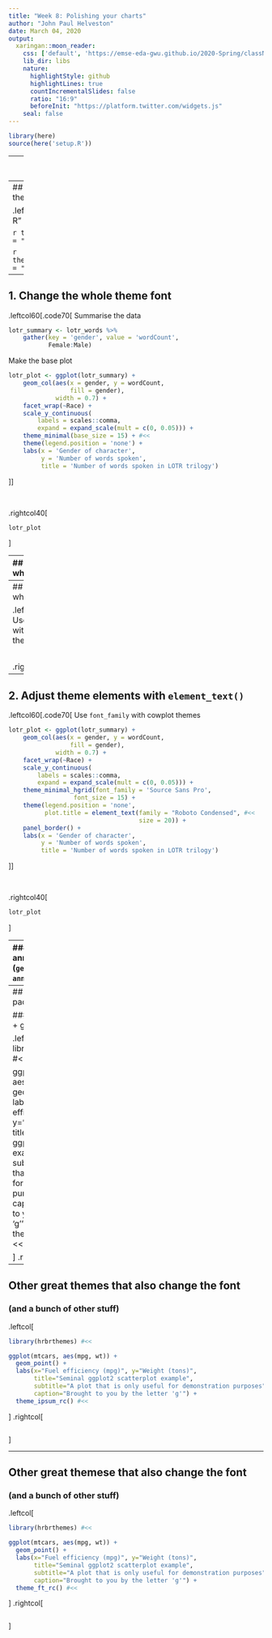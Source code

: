 ```yaml
---
title: "Week 8: Polishing your charts"
author: "John Paul Helveston"
date: March 04, 2020
output:
  xaringan::moon_reader:
    css: ['default', 'https://emse-eda-gwu.github.io/2020-Spring/classNotes/classNotes.css']
    lib_dir: libs
    nature:
      highlightStyle: github
      highlightLines: true
      countIncrementalSlides: false
      ratio: "16:9"
      beforeInit: "https://platform.twitter.com/widgets.js"
    seal: false
---
```


```r
library(here)
source(here('setup.R'))
```

---
class: inverse, center, middle 

# How to customize fonts in **ggplot**

---
## 1. Change the whole theme

.leftcol[.code70[
For "Base R" themes, use `base_family`:

```r
theme_minimal(base_family = "Roboto Condensed")
```
```r
theme_bw(base_family = "Roboto Condensed")
```
]]
.rightcol[.code70[
For "cowplot" themes, use `font_family`:

```r
theme_half_open(font_family = "Roboto Condensed")
```
```r
theme_minimal_grid(font_family = "Roboto Condensed")
```
]]

---
## 1. Change the whole theme font

.leftcol60[.code70[
Summarise the data
```r
lotr_summary <- lotr_words %>% 
    gather(key = 'gender', value = 'wordCount', 
           Female:Male)
```
Make the base plot
```r
lotr_plot <- ggplot(lotr_summary) + 
    geom_col(aes(x = gender, y = wordCount, 
                 fill = gender), 
             width = 0.7) + 
    facet_wrap(~Race) +
    scale_y_continuous(
        labels = scales::comma,
        expand = expand_scale(mult = c(0, 0.05))) +
    theme_minimal(base_size = 15) + #<<
    theme(legend.position = 'none') +
    labs(x = 'Gender of character',
         y = 'Number of words spoken', 
         title = 'Number of words spoken in LOTR trilogy')
```
]]

<br>

.rightcol40[
```r
lotr_plot
```
]

---
## 1. Change the whole theme font

.leftcol60[.code70[
Use `base_family` with base themes
```r
lotr_plot <- ggplot(lotr_summary) + 
    geom_col(aes(x = gender, y = wordCount, 
                 fill = gender), 
             width = 0.7) + 
    facet_wrap(~Race) +
    scale_y_continuous(
        labels = scales::comma,
        expand = expand_scale(mult = c(0, 0.05))) +
    theme_minimal(base_family = 'Source Sans Pro', #<<
                  base_size = 15) + 
    theme(legend.position = 'none') +
    labs(x = 'Gender of character',
         y = 'Number of words spoken', 
         title = 'Number of words spoken in LOTR trilogy')
```
]]

<br>

.rightcol40[
```r
lotr_plot
```
]

---
## 1. Change the whole theme font

.leftcol60[.code70[
Use `font_family` with cowplot themes
```r
lotr_plot <- ggplot(lotr_summary) + 
    geom_col(aes(x = gender, y = wordCount, 
                 fill = gender), 
             width = 0.7) + 
    facet_wrap(~Race) +
    scale_y_continuous(
        labels = scales::comma,
        expand = expand_scale(mult = c(0, 0.05))) +
    theme_minimal_hgrid(font_family = 'Source Sans Pro', #<<
                  font_size = 15) +
    theme(legend.position = 'none') +
    panel_border() +
    labs(x = 'Gender of character',
         y = 'Number of words spoken', 
         title = 'Number of words spoken in LOTR trilogy')
```
]]

<br>

.rightcol40[
```r
lotr_plot
```
]

---
## 2. Adjust theme elements with `element_text()`

.leftcol60[.code70[
Use `font_family` with cowplot themes
```r
lotr_plot <- ggplot(lotr_summary) + 
    geom_col(aes(x = gender, y = wordCount, 
                 fill = gender), 
             width = 0.7) + 
    facet_wrap(~Race) +
    scale_y_continuous(
        labels = scales::comma,
        expand = expand_scale(mult = c(0, 0.05))) +
    theme_minimal_hgrid(font_family = 'Source Sans Pro',
                  font_size = 15) +
    theme(legend.position = 'none',
          plot.title = element_text(family = "Roboto Condensed", #<<
                                    size = 20)) + 
    panel_border() +
    labs(x = 'Gender of character',
         y = 'Number of words spoken', 
         title = 'Number of words spoken in LOTR trilogy')
```
]]

<br>

.rightcol40[
```r
lotr_plot
```
]

---
### 3. Adjust annotations (`geom_text()` and `annotate()`)

.leftcol60[.code70[
```r
lotr_plot +
    # Draw curved arrow
    geom_curve(
        data = data.frame(x = 0.8, y = 1200,
                          xend = 1, yend = 200,
                          Race = 'Hobbit'),
        mapping = aes(x = x, y = y, xend = xend, yend = yend),
        color = "grey75",
        size = 0.5,
        curvature = 0.1,
        arrow = arrow(length = unit(0.01, "npc"), type = "closed")
    ) +
    # Add annotation
    geom_label(
        data = data.frame(x = 0.47, y = 2000,
                          label = label, Race = 'Hobbit'),
        mapping = aes(x = x, y = y, label = label),
        hjust = 0, 
        lineheight = .8, 
        family = 'Roboto Condensed' #<<
    )
```
]]

<br>

.rightcol40[
```r
```
]

---
## The [hrbrthemes](https://github.com/hrbrmstr/hrbrthemes) package: 

### Great themes + great fonts

.leftcol[
```r
library(hrbrthemes) #<<

ggplot(mtcars, aes(mpg, wt)) +
  geom_point() +
  labs(x="Fuel efficiency (mpg)", y="Weight (tons)",
       title="Seminal ggplot2 scatterplot example",
       subtitle="A plot that is only useful for demonstration purposes",
       caption="Brought to you by the letter 'g'") + 
  theme_ipsum() #<<
```

]
.rightcol[
```r
```
]

---
## Other great themes that also change the font

### (and a bunch of other stuff)

.leftcol[
```r
library(hrbrthemes) #<<

ggplot(mtcars, aes(mpg, wt)) +
  geom_point() +
  labs(x="Fuel efficiency (mpg)", y="Weight (tons)",
       title="Seminal ggplot2 scatterplot example",
       subtitle="A plot that is only useful for demonstration purposes",
       caption="Brought to you by the letter 'g'") + 
  theme_ipsum_rc() #<<
```

]
.rightcol[
```r
```
]

---
## Other great themese that also change the font

### (and a bunch of other stuff)

.leftcol[
```r
library(hrbrthemes) #<<

ggplot(mtcars, aes(mpg, wt)) +
  geom_point() +
  labs(x="Fuel efficiency (mpg)", y="Weight (tons)",
       title="Seminal ggplot2 scatterplot example",
       subtitle="A plot that is only useful for demonstration purposes",
       caption="Brought to you by the letter 'g'") + 
  theme_ft_rc() #<<
```

]
.rightcol[
```r
```
]
